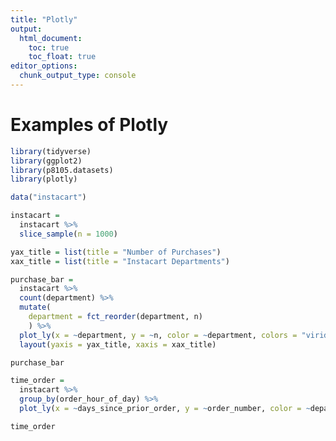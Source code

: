 ```yaml
---
title: "Plotly"
output: 
  html_document:
    toc: true
    toc_float: true
editor_options: 
  chunk_output_type: console
---
```


# Examples of Plotly

```r
library(tidyverse)
library(ggplot2)
library(p8105.datasets)
library(plotly)
```

```r
data("instacart")

instacart = 
  instacart %>% 
  slice_sample(n = 1000)
```


```r
yax_title = list(title = "Number of Purchases")
xax_title = list(title = "Instacart Departments")

purchase_bar = 
  instacart %>%  
  count(department) %>% 
  mutate(
    department = fct_reorder(department, n)
    ) %>% 
  plot_ly(x = ~department, y = ~n, color = ~department, colors = "viridis", type = "bar") %>% 
  layout(yaxis = yax_title, xaxis = xax_title)

purchase_bar
```

```r
time_order = 
  instacart %>%  
  group_by(order_hour_of_day) %>% 
  plot_ly(x = ~days_since_prior_order, y = ~order_number, color = ~department, colors = "viridis", type = "scatter")

time_order
```

```r

```

